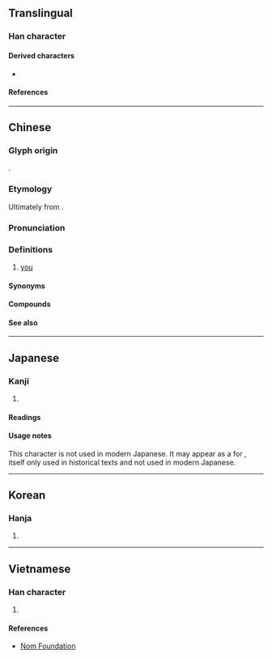 {{also|妳|您|祢|儞}}
{{character info/new}}
{{character info|0x2F804}}
==Translingual==
{{stroke order}}
{{stroke order|type=animate}}

===Han character===
{{Han char|rn=9|rad=人|as=5|sn=7|four=2729.0,2729.2|canj=ONF|ids=⿰亻尔}}

====Derived characters====
* {{l|mul|[[𪡇]], [[您]]}}

====References====
{{Han ref|kx=0100.021|dkj=00471|dj=0205.040|hdz=10137.050|uh=4F60}}

----

==Chinese==
{{zh-forms|alt=伱,儞,伲,𤙌,汝-Min Nan,㚢-Hakka}}

===Glyph origin===
{{Han etym}}
{{Han compound|人|尔|alt1=亻|ls=psc|c1=s|c2=p|t1=person}}.

===Etymology===
Ultimately from {{inh|zh|sit-pro|*na-ŋ||you}}.

===Pronunciation===
{{zh-pron
|m=nǐ
|m-s=nyi3
|dg=ни2
|c=nei5
|c-t=nei1
|g=n3
|h=pfs=ngì/ǹ/n:ǹg/n:nì;gd=ngi2/n2
|j=ni2
|mb=nì
|md=nī
|mn=xm,zz,kh,tn,tc,yl,hc,ph,sg:lí/qz,ta,lk,sx,km,hc,sg:lír/tp,mg,sg,pn:lú/ní
|mn_note=lí/lír/lú - vernacular (common substitute for {{zh-l|*汝}}); ní - literary
|mn-t=le2
|w=3nyi,2'ni
|x=nyi3
|mc=
|oc=y
|ma=y
|ca=yue-nei5.ogg
|cat=pron
}}

===Definitions===
{{zh-hanzi}}

# [[you]] {{gloss|the person spoken to or written to}}
#: {{zh-x|你.好|hello}}
#: {{zh-x|你 今天 好 嗎？|How are '''you''' today?}}
#: {{zh-x|我 喜歡 你。|I like '''you'''.}}

====Synonyms====
{{zh-dial}}

====Compounds====
{{zh-der|你好|你們|你來我往|你死我活|你爭我奪|你追我趕|一場官司一場火，任你好漢沒處躲|不是你死，就是我活|不是我，便是你|不瞞你說|不說話，沒人當你是啞吧|你三我四|你丟我撿|你儂我儂|你咱|你家|你家的|你我|你推我擠|你推我讓|你有千條妙計，我有一定之規|你東我西|你生|你知我見|你老|你誇我逞|你謙我讓|你長我短|天知地知，你知我知|有你沒我|有你的|迷你|迷你型計算機|迷你玫瑰|迷你盆景|迷你裙|迷你豬|迷你電腦|閻王叫你三更死，誰敢留人到五更|你个|你個|你儂|你儜|你娘|你媽的|你懣|你敦|你每|你等|你箇|你老子|你那|你門|管你}}

====See also====
{{cmn-personal pronouns}}

{{zh-cat|Beginning}}

----

==Japanese==

===Kanji===
{{ja-kanji|grade=|rs=人05}}

# {{l|en|you}}

====Readings====
{{ja-readings
|goon=に
|kanon=じ<ぢ
|kun=なんじ-<なんぢ-, しか-り, そ-の, のみ-
}}

====Usage notes====
This character is not used in modern Japanese.  It may appear as a {{m|ja|略字|tr=ryakuji||abbreviated character}} for {{m|ja|爾}}, itself only used in historical texts and not used in modern Japanese.

----

==Korean==

===Hanja===
{{ko-hanja|hangeul=니|rv=ni|mr=ni}}

# {{defn|lang=ko|sort=人05}}

----

==Vietnamese==

===Han character===
{{vi-hantu|[[nể]], [[né]], [[nẻ]], [[nệ]], [[nễ]], nhĩ|rs=人05}}

# {{defn|lang=vi|sort=人05}}

====References====
* [http://nomfoundation.org/common/nom_details.php?codepoint=4f60 Nom Foundation]

{{cln|vi|Han tu}}